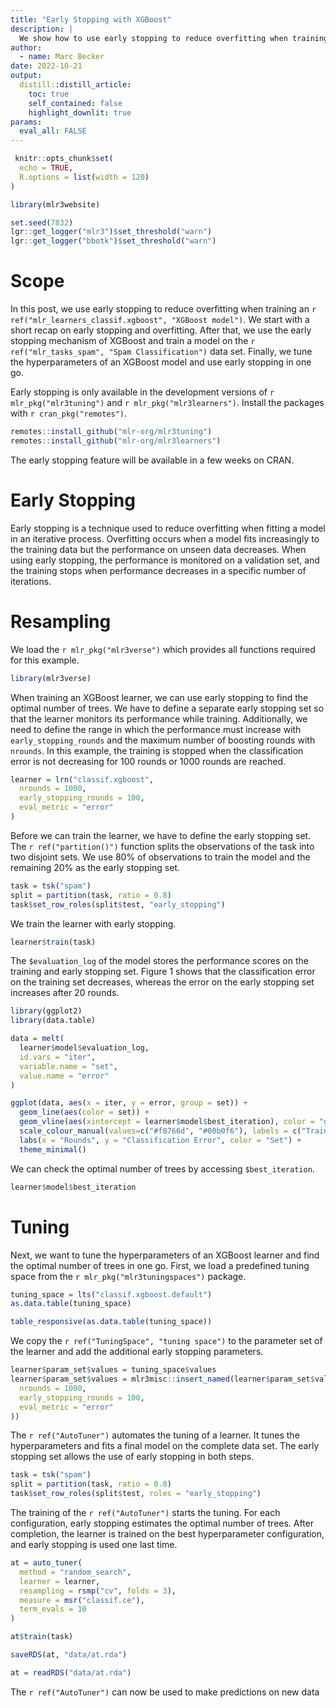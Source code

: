 ```yaml
---
title: "Early Stopping with XGBoost"
description: |
  We show how to use early stopping to reduce overfitting when training XGBoost models.
author:
  - name: Marc Becker
date: 2022-10-21
output:
  distill::distill_article:
    toc: true
    self_contained: false
    highlight_downlit: true
params:
  eval_all: FALSE
---
```


```r
 knitr::opts_chunk$set(
  echo = TRUE,
  R.options = list(width = 120)
)

library(mlr3website)

set.seed(7832)
lgr::get_logger("mlr3")$set_threshold("warn")
lgr::get_logger("bbotk")$set_threshold("warn")
```

# Scope

In this post, we use early stopping to reduce overfitting when training an `r ref("mlr_learners_classif.xgboost", "XGBoost model")`.
We start with a short recap on early stopping and overfitting.
After that, we use the early stopping mechanism of XGBoost and train a model on the `r ref("mlr_tasks_spam", "Spam Classification")` data set.
Finally, we tune the hyperparameters of an XGBoost model and use early stopping in one go.

Early stopping is only available in the development versions of `r mlr_pkg("mlr3tuning")` and `r mlr_pkg("mlr3learners")`.
Install the packages with `r cran_pkg("remotes")`.

```r
remotes::install_github("mlr-org/mlr3tuning")
remotes::install_github("mlr-org/mlr3learners")
```

The early stopping feature will be available in a few weeks on CRAN.

# Early Stopping

Early stopping is a technique used to reduce overfitting when fitting a model in an iterative process.
Overfitting occurs when a model fits increasingly to the training data but the performance on unseen data decreases.
When using early stopping, the performance is monitored on a validation set, and the training stops when performance decreases in a specific number of iterations.

# Resampling

We load the `r mlr_pkg("mlr3verse")` which provides all functions required for this example.

```r
library(mlr3verse)
```

When training an XGBoost learner, we can use early stopping to find the optimal number of trees.
We have to define a separate early stopping set so that the learner monitors its performance while training.
Additionally, we need to define the range in which the performance must increase with `early_stopping_rounds` and the maximum number of boosting rounds with `nrounds`.
In this example, the training is stopped when the classification error is not decreasing for 100 rounds or 1000 rounds are reached.

```r
learner = lrn("classif.xgboost",
  nrounds = 1000,
  early_stopping_rounds = 100,
  eval_metric = "error"
)
```

Before we can train the learner, we have to define the early stopping set.
The `r ref("partition()")` function splits the observations of the task into two disjoint sets.
We use 80% of observations to train the model and the remaining 20% as the early stopping set.

```r
task = tsk("spam")
split = partition(task, ratio = 0.8)
task$set_row_roles(split$test, "early_stopping")
```

We train the learner with early stopping.

```r
learner$train(task)
```

The `$evaluation_log` of the model stores the performance scores on the training and early stopping set.
Figure 1 shows that the classification error on the training set decreases, whereas the error on the early stopping set increases after 20 rounds.

```r
library(ggplot2)
library(data.table)

data = melt(
  learner$model$evaluation_log,
  id.vars = "iter",
  variable.name = "set",
  value.name = "error"
)

ggplot(data, aes(x = iter, y = error, group = set)) +
  geom_line(aes(color = set)) +
  geom_vline(aes(xintercept = learner$model$best_iteration), color = "grey") +
  scale_colour_manual(values=c("#f8766d", "#00b0f6"), labels = c("Train", "Early Stopping")) +
  labs(x = "Rounds", y = "Classification Error", color = "Set") +
  theme_minimal()
```

We can check the optimal number of trees by accessing `$best_iteration`.

```r
learner$model$best_iteration
```

# Tuning

Next, we want to tune the hyperparameters of an XGBoost learner and find the optimal number of trees in one go.
First, we load a predefined tuning space from the `r mlr_pkg("mlr3tuningspaces")` package.

```r
tuning_space = lts("classif.xgboost.default")
as.data.table(tuning_space)
```

```r
table_responsive(as.data.table(tuning_space))
```

We copy the `r ref("TuningSpace", "tuning space")` to the parameter set of the learner and add the additional early stopping parameters.

```r
learner$param_set$values = tuning_space$values
learner$param_set$values = mlr3misc::insert_named(learner$param_set$values, list(
  nrounds = 1000,
  early_stopping_rounds = 100,
  eval_metric = "error"
))
```

The `r ref("AutoTuner")` automates the tuning of a learner.
It tunes the hyperparameters and fits a final model on the complete data set.
The early stopping set allows the use of early stopping in both steps.

```r
task = tsk("spam")
split = partition(task, ratio = 0.8)
task$set_row_roles(split$test, roles = "early_stopping")
```

The training of the `r ref("AutoTuner")` starts the tuning.
For each configuration, early stopping estimates the optimal number of trees.
After completion, the learner is trained on the best hyperparameter configuration, and early stopping is used one last time.

```r
at = auto_tuner(
  method = "random_search",
  learner = learner,
  resampling = rsmp("cv", folds = 3),
  measure = msr("classif.ce"),
  term_evals = 10
)

at$train(task)
```

```r
saveRDS(at, "data/at.rda")
```

```r
at = readRDS("data/at.rda")
```

The `r ref("AutoTuner")` can now be used to make predictions on new data
